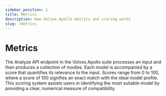 ```yaml
---
sidebar_position: 1
title: Metrics
description: How Volvox.Apollo metrics and scoring works
slug: /metrics
---
```


# Metrics

The Analyze API endpoint in the Volvox.Apollo suite processes an input and then produces a collection of modles.
Each model is accompanied by a score that quantifies its relevance to the input.
Scores range from 0 to 100, where a score of 100 signifies an exact match with the ideal model profile.
This scoring system assists users in identifying the most suitable model by providing a clear, numerical measure of compatibility.